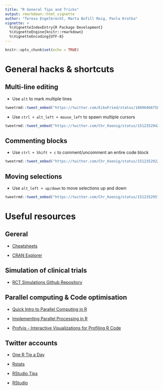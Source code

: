 ```yaml
---
title: "R General Tips and Tricks"
output: rmarkdown::html_vignette
author: "Teresa Engelbrecht, Marta Bofill Roig, Pavla Krotka"
vignette: >
  %\VignetteIndexEntry{R Package Development}
  %\VignetteEngine{knitr::rmarkdown}
  %\VignetteEncoding{UTF-8}
---
```



```r
knitr::opts_chunk$set(echo = TRUE)
```


# General hacks & shortcuts

## Multi-line editing

- Use `alt` to mark multiple lines 


```r
tweetrmd::tweet_embed("https://twitter.com/EikoFried/status/1069646675814375425", widget_type = "video")
```

- Use `ctrl + alt_left + mouse_left` to spawn multiple cursors

```r
tweetrmd::tweet_embed("https://twitter.com/Chr_Koenig/status/1512352942443143172", widget_type = "video", hide_thread = T, plain = T)
```


## Commenting blocks


- Use `ctrl + Shift + c` to comment/uncomment an entire code block

```r
tweetrmd::tweet_embed("https://twitter.com/Chr_Koenig/status/1512352922587312133", widget_type = "video", hide_thread = T)
```


## Moving selections

- Use `alt_left + up/down` to move selections up and down

```r
tweetrmd::tweet_embed("https://twitter.com/Chr_Koenig/status/1512352957186125828", widget_type = "video", hide_thread = T)
```


# Useful resources

## Gereral

- [Cheatsheets](https://www.rstudio.com/resources/cheatsheets/)

- [CRAN Explorer](https://shiny.rstudio.com/gallery/cran-explorer.html) 

## Simulation of clinical trials

- [RCT Simulations Github Repository](https://github.com/aalthous/RCT-Simulations) 

## Parallel computing & Code optimisation

- [Quick Intro to Parallel Computing in R](https://nceas.github.io/oss-lessons/parallel-computing-in-r/parallel-computing-in-r.html)
- [Implementing Parallel Processing in R](https://www.r-bloggers.com/2017/08/implementing-parallel-processing-in-r/#:~:text=There%20are%20various%20packages%20in,subset%20to%20make%20a%20cluster)

- [Profvis - Interactive Visualizations for Profiling R Code](https://rstudio.github.io/profvis/)

## Twitter accounts 

- [One R Tip a Day](https://twitter.com/RLangTip)

- [Rstats](https://twitter.com/rstatstweet)

- [RStudio Tips](https://twitter.com/rstudiotips) 

- [RStudio](https://twitter.com/rstudio)